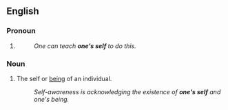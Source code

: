 ==English==

===Pronoun===
{{head|en|pronoun}}

# {{context|dated|lang=en}} {{alternative spelling of|oneself|lang=en}}
#: ''One can teach '''one's self''' to do this.''

===Noun===
{{head|en|noun}}

# The self or [[being]] of an individual.
#: ''Self-awareness is acknowledging the existence of '''one's self''' and one's being.''